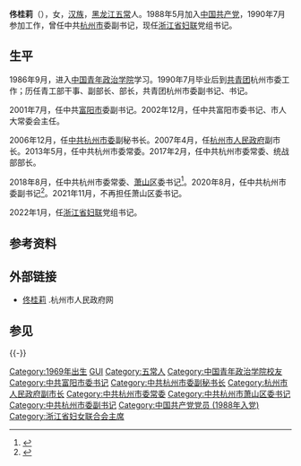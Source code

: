 '''佟桂莉'''（{{bd|1969年|10月|catIdx=T佟}}），女，[[汉族|汉族]]，[[黑龙江|黑龙江]][[五常|五常]]人。1988年5月加入[[中国共产党|中国共产党]]，1990年7月参加工作，曾任中共[[杭州市|杭州市]]委副书记，现任[[浙江省妇联|浙江省妇联]]党组书记。

== 生平 ==
1986年9月，进入[[中国青年政治学院|中国青年政治学院]]学习。1990年7月毕业后到[[中國共產主義青年團|共青团]]杭州市委工作；历任青工部干事、副部长、部长，共青团杭州市委副书记、书记。

2001年7月，任中共[[富阳市|富阳市]]委副书记。2002年12月，任中共富阳市委书记、市人大常委会主任。

2006年12月，任[[中共杭州市委|中共杭州市委]]副秘书长。2007年4月，任[[杭州市人民政府|杭州市人民政府]]副市长。2013年5月，任中共杭州市委常委。2017年2月，任中共杭州市委常委、统战部部长。

2018年8月，任中共杭州市委常委、[[萧山区|萧山区]]委书记<ref>{{Cite web|title=佟桂莉：杭州市萧山区撤市建区以来的首位女区委书记|url=http://www.sohu.com/a/247128250_578883|accessdate=2021-02-02|work=www.sohu.com|language=en}}</ref>。2020年8月，任中共杭州市委副书记<ref>{{Cite web|title=佟桂莉任杭州市委副书记(简历)|url=http://district.ce.cn/newarea/sddy/202008/21/t20200821_35575262.shtml|accessdate=2021-02-02|work=中国经济网|archive-date=2021-12-02|archive-url=https://web.archive.org/web/20211202035922/http://district.ce.cn/newarea/sddy/202008/21/t20200821_35575262.shtml}}</ref>。2021年11月，不再担任萧山区委书记。

2022年1月，任[[浙江省妇联|浙江省妇联]]党组书记。

== 参考资料 ==
{{reflist}}

== 外部链接 ==
*[http://www.hangzhou.gov.cn/col/col809563/index.html 佟桂莉] {{Wayback|url=http://www.hangzhou.gov.cn/col/col809563/index.html |date=20210206212846 }}.杭州市人民政府网

== 参见 ==
{{-}}
{{start box}}
{{s-ppo|cpc}}
{{s-before|[[张仲灿|张仲灿]]}}
{{s-title|[[中国共产党杭州市委员会|中国共产党杭州市委员会]]副书记|2020年8月－2022年1月}}
{{s-after|}}
{{end box}}

{{DEFAULTSORT:佟}}
[[Category:1969年出生|Category:1969年出生]]
[[Category:佟姓|GUI]]
[[Category:五常人|Category:五常人]]
[[Category:中国青年政治学院校友|Category:中国青年政治学院校友]]
[[Category:中共富阳市委书记|Category:中共富阳市委书记]]
[[Category:中共杭州市委副秘书长|Category:中共杭州市委副秘书长]]
[[Category:杭州市人民政府副市长|Category:杭州市人民政府副市长]]
[[Category:中共杭州市委常委|Category:中共杭州市委常委]]
[[Category:中共杭州市萧山区委书记|Category:中共杭州市萧山区委书记]]
[[Category:中共杭州市委副书记|Category:中共杭州市委副书记]]
[[Category:中国共产党党员_(1988年入党)|Category:中国共产党党员 (1988年入党)]]
[[Category:浙江省妇女联合会主席|Category:浙江省妇女联合会主席]]